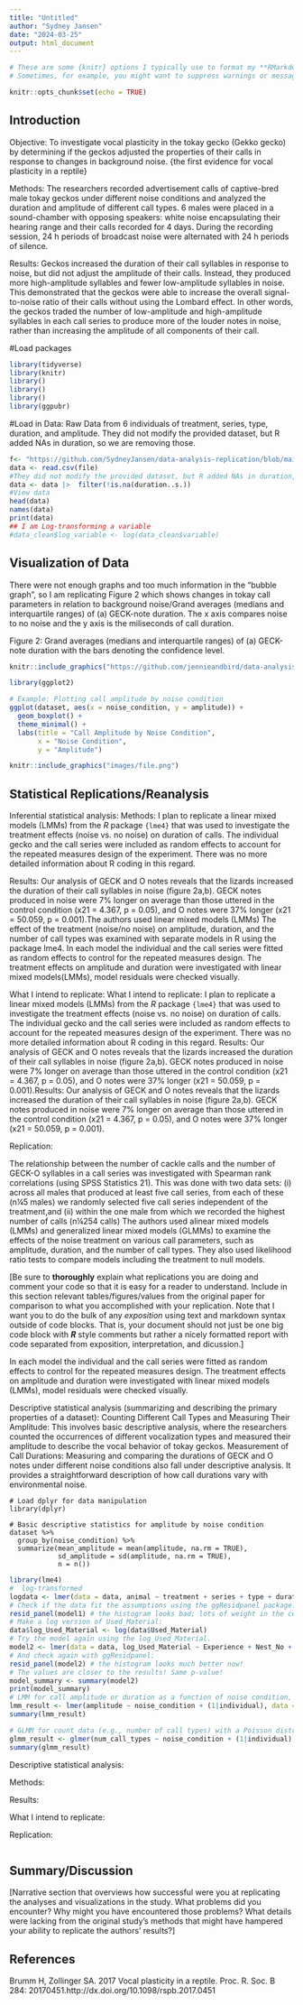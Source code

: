 ```yaml
---
title: "Untitled"
author: "Sydney Jansen"
date: "2024-03-25"
output: html_document
---
```

```r
# These are some {knitr} options I typically use to format my **RMarkdown** documents in a consistent way. You should feel free to alter these or use other "chunk options" as you see fit!
# Sometimes, for example, you might want to suppress warnings or messages, and that behavior can be set for specific code chunks individually in the chunk header, e.g., ```{r warning = FALSE, echo = FALSE}

knitr::opts_chunk$set(echo = TRUE)

```

## Introduction
Objective: To investigate vocal plasticity in the tokay gecko (Gekko gecko) by determining if the geckos adjusted the properties of their calls in response to changes in background noise. {the first evidence for vocal plasticity in a reptile}

Methods: The researchers recorded advertisement calls of captive-bred male tokay geckos under different noise conditions and analyzed the duration and amplitude of different call types. 6 males were placed in a sound-chamber with opposing speakers: white noise encapsulating their hearing range and their calls recorded for 4 days. During the recording session, 24 h periods of broadcast noise were alternated with 24 h periods of silence.

Results: Geckos increased the duration of their call syllables in response to noise, but did not adjust the amplitude of their calls. Instead, they produced more high-amplitude syllables and fewer low-amplitude syllables in noise. This demonstrated that the geckos were able to increase the overall signal-to-noise ratio of their calls without using the Lombard effect. In other words, the geckos traded the number of low-amplitude and high-amplitude syllables in each call series to produce more of the louder notes in noise, rather than increasing the amplitude of all components of their call. 

#Load packages
```r
library(tidyverse)
library(knitr)
library()
library()
library()
library(ggpubr)
```
#Load in Data: Raw Data from 6 individuals of treatment, series, type, duration, and amplitude. They did not modify the provided dataset, but R added NAs in duration, so we are removing those. 

```r
f<- "https://github.com/SydneyJansen/data-analysis-replication/blob/main/data/rawdata.csv"
data <- read.csv(file)
#They did not modify the provided dataset, but R added NAs in duration, so we are removing those. 
data <- data |>  filter(!is.na(duration..s.))
#View data
head(data)
names(data)
print(data)
## I am Log-transforming a variable
#data_clean$log_variable <- log(data_clean$variable)


```


## Visualization of Data

There were not enough graphs and too much information in the "bubble graph", so I am replicating Figure 2 which shows changes in tokay call parameters in relation to background noise/Grand averages (medians and interquartile ranges) of (a) GECK-note duration. The x axis compares noise to no noise and the y axis is the miliseconds of call duration. 

Figure 2: Grand averages (medians and interquartile ranges) of (a) GECK-note duration with the bars denoting the confidence level. 

```r
knitr::include_graphics("https://github.com/jennieandbird/data-analysis-replication/blob/main/images/figure5.PNG?raw=true")
```

```r
library(ggplot2)

# Example: Plotting call amplitude by noise condition
ggplot(dataset, aes(x = noise_condition, y = amplitude)) +
  geom_boxplot() +
  theme_minimal() +
  labs(title = "Call Amplitude by Noise Condition",
       x = "Noise Condition",
       y = "Amplitude")

```

```r
knitr::include_graphics("images/file.png")
```

## Statistical Replications/Reanalysis

Inferential statistical analysis:
Methods: I plan to replicate a linear mixed models (LMMs) from the *R* package `{lme4}` that was used to investigate the treatment effects (noise vs. no noise) on duration of calls. The individual gecko and the call series were included as random effects to account for the repeated measures design of the experiment. There was no more detailed information about R coding in this regard. 

Results: Our analysis of GECK and O notes reveals that the lizards increased the duration of their call syllables in noise (figure 2a,b). GECK notes produced in noise were 7% longer on average than those uttered in the control condition (x21 = 4.367, p = 0.05), and O notes were 37% longer (x21 = 50.059, p = 0.001).The authors used linear mixed models (LMMs) The effect of the treatment (noise/no noise) on amplitude, duration, and the  number of  call types  was examined  with separate models in R using the package lme4. In each model the individual and the call series were fitted as random effects to control for the repeated measures design. The treatment effects on amplitude and duration were investigated with linear mixed models(LMMs), model residuals were checked visually.

What I intend to replicate: What I intend to replicate: I plan to replicate a linear mixed models (LMMs) from the *R* package `{lme4}` that was used to investigate the treatment effects (noise vs. no noise) on duration of calls. The individual gecko and the call series were included as random effects to account for the repeated measures design of the experiment. There was no more detailed information about R coding in this regard. 
Results: Our analysis of GECK and O notes reveals that the lizards increased the duration of their call syllables in noise (figure 2a,b). GECK notes produced in noise were 7% longer on average than those uttered in the control condition (x21 = 4.367, p = 0.05), and O notes were 37% longer (x21 = 50.059, p = 0.001).Results: Our analysis of GECK and O notes reveals that the lizards increased the duration of their call syllables in noise (figure 2a,b). GECK notes produced in noise were 7% longer on average than those uttered in the control condition (x21 = 4.367, p = 0.05), and O notes were 37% longer (x21 = 50.059, p = 0.001).

Replication: 


The relationship between the number of cackle calls and the number of GECK-O syllables in a call series was investigated with Spearman rank correlations (using SPSS Statistics 21). This was done with two data sets: (i) across all males that produced at least five call series, from each of these (n¼5 males) we randomly selected five call series independent of the treatment,and (ii) within the one male from which we recorded the highest number of calls (n¼254 calls)
The authors used alinear mixed models (LMMs) and generalized linear mixed models (GLMMs) to examine the effects of the noise treatment on various call parameters, such as amplitude, duration, and the number of call types. ​ They also used likelihood ratio tests to compare models including the treatment to null models.

[Be sure to **thoroughly** explain what replications you are doing and comment your code so that it is easy for a reader to understand. Include in this section relevant tables/figures/values from the original paper for comparison to what you accomplished with your replication. Note that I want you to do the bulk of any *exposition* using text and markdown syntax outside of code blocks. That is, your document should not just be one big code block with ***R*** style comments but rather a nicely formatted report with code separated from exposition, interpretation, and dicussion.]

In each model the individual and the call series were fitted as random effects to control for the repeated measures design. The treatment effects on amplitude and duration were investigated with linear mixed models (LMMs), model residuals were checked visually.

Descriptive statistical analysis (summarizing and describing the primary properties of a dataset):
Counting Different Call Types and Measuring Their Amplitude: This involves basic descriptive analysis, where the researchers counted the occurrences of different vocalization types and measured their amplitude to describe the vocal behavior of tokay geckos.
Measurement of Call Durations: Measuring and comparing the durations of GECK and O notes under different noise conditions also fall under descriptive analysis. It provides a straightforward description of how call durations vary with environmental noise.


```{}
# Load dplyr for data manipulation
library(dplyr)

# Basic descriptive statistics for amplitude by noise condition
dataset %>%
  group_by(noise_condition) %>%
  summarize(mean_amplitude = mean(amplitude, na.rm = TRUE),
            sd_amplitude = sd(amplitude, na.rm = TRUE),
            n = n())

```




```r
library(lme4)
#  log-transformed
logdata <- lmer(data = data, animal ~ treatment + series + type + duration + amplitude + (1|PairID), REML = FALSE)
# Check if the data fit the assumptions using the ggResidpanel package:
resid_panel(model1) # the histogram looks bad; lots of weight in the center and not normally distributed.
# Make a log version of Used_Material:
data$log_Used_Material <- log(data$Used_Material)
# Try the model again using the log_Used_Material.
model2 <- lmer(data = data, log_Used_Material ~ Experience + Nest_No + Time_Taken + (1|PairID), REML = FALSE)
# And check again with ggResidpanel:
resid_panel(model2) # the histogram looks much better now!
# The values are closer to the results! Same p-value!
model_summary <- summary(model2)
print(model_summary)
# LMM for call amplitude or duration as a function of noise condition, with random intercepts for individual
lmm_result <- lmer(amplitude ~ noise_condition + (1|individual), data = dataset)
summary(lmm_result)

# GLMM for count data (e.g., number of call types) with a Poisson distribution
glmm_result <- glmer(num_call_types ~ noise_condition + (1|individual), data = dataset, family = "poisson")
summary(glmm_result)


```
Descriptive statistical analysis:

Methods: 

Results: 

What I intend to replicate: 

Replication:

```r

```

## Summary/Discussion

[Narrative section that overviews how successful were you at replicating the analyses and visualizations in the study. What problems did you encounter? Why might you have encountered those problems? What details were lacking from the original study's methods that might have hampered your ability to replicate the authors' results?]

## References
Brumm H, Zollinger SA. 2017 Vocal plasticity in a reptile. Proc. R. Soc. B 284: 20170451.http://dx.doi.org/10.1098/rspb.2017.0451




```r

```
